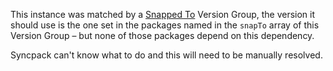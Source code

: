 This instance was matched by a [Snapped To](/config/version-groups/snapped-to) Version Group, the version it should use is the one set in the packages named in the `snapTo` array of this Version Group – but none of those packages depend on this dependency.

Syncpack can't know what to do and this will need to be manually resolved.
